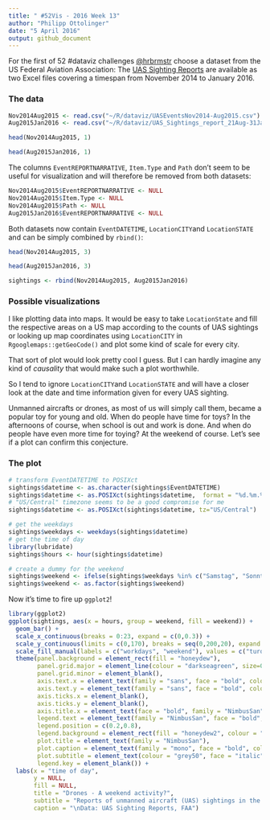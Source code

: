 ```yaml
---
title: " #52Vis - 2016 Week 13"
author: "Philipp Ottolinger"
date: "5 April 2016"
output: github_document
---
```


For the first of 52 #dataviz challenges [\@hrbrmstr](https://twitter.com/hrbrmstr) choose a dataset from the US Federal Aviation Association: The [UAS Sighting Reports](https://www.faa.gov/uas/law_enforcement/uas_sighting_reports/) are available as two Excel files covering a timespan from November 2014 to January 2016.

### The data

```r
Nov2014Aug2015 <- read.csv("~/R/dataviz/UASEventsNov2014-Aug2015.csv")
Aug2015Jan2016 <- read.csv("~/R/dataviz/UAS_Sightings_report_21Aug-31Jan.csv")
```

```r
head(Nov2014Aug2015, 1)
```

```r
head(Aug2015Jan2016, 1)
```

The columns `EventREPORTNARRATIVE`, `Item.Type` and `Path` don't seem to be useful for visualization and will therefore be removed from both datasets:


```r
Nov2014Aug2015$EventREPORTNARRATIVE <- NULL
Nov2014Aug2015$Item.Type <- NULL
Nov2014Aug2015$Path <- NULL
Aug2015Jan2016$EventREPORTNARRATIVE <- NULL
```

Both datasets now contain `EventDATETIME`, `LocationCITY`and `LocationSTATE` and can be simply combined by `rbind()`:


```r
head(Nov2014Aug2015, 3)
```

```r
head(Aug2015Jan2016, 3)
```

```r
sightings <- rbind(Nov2014Aug2015, Aug2015Jan2016)
```

### Possible visualizations

I like plotting data into maps. It would be easy to take `LocationState` and fill the respective areas on a US map according to the counts of UAS sightings or looking up map coordinates using `LocationCITY` in `Rgooglemaps::getGeoCode()` and plot some kind of scale for every city.

That sort of plot would look pretty cool I guess. But I can hardly imagine any kind of *causality* that would make such a plot worthwhile.

So I tend to ignore `LocationCITY`and `LocationSTATE` and will have a closer look at the date and time information given for every UAS sighting.

Unmanned aircrafts or drones, as most of us will simply call them, became a popular toy for young and old. When do people have time for toys? In the afternoons of course, when school is out and work is done. And when do people have even more time for toying? At the weekend of course. Let's see if a plot can confirm this conjecture.

### The plot


```r
# transform EventDATETIME to POSIXct
sightings$datetime <- as.character(sightings$EventDATETIME)
sightings$datetime <- as.POSIXct(sightings$datetime,  format = "%d.%m.%Y %H:%M")
# "US/Central" timezone seems to be a good compromise for me
sightings$datetime <- as.POSIXct(sightings$datetime, tz="US/Central")

# get the weekdays
sightings$weekdays <- weekdays(sightings$datetime)
# get the time of day
library(lubridate)
sightings$hours <- hour(sightings$datetime)

# create a dummy for the weekend
sightings$weekend <- ifelse(sightings$weekdays %in% c("Samstag", "Sonntag"), 1, 0) # That's German!
sightings$weekend <- as.factor(sightings$weekend)
```

Now it's time to fire up `ggplot2`!


```r
library(ggplot2)
ggplot(sightings, aes(x = hours, group = weekend, fill = weekend)) + 
  geom_bar() +
  scale_x_continuous(breaks = 0:23, expand = c(0,0.3)) + 
  scale_y_continuous(limits = c(0,170), breaks = seq(0,200,20), expand = c(0,0)) + 
  scale_fill_manual(labels = c("workdays", "weekend"), values = c("turquoise4", "turquoise")) +
  theme(panel.background = element_rect(fill = "honeydew"),
        panel.grid.major = element_line(colour = "darkseagreen", size=0.1),
        panel.grid.minor = element_blank(),
        axis.text.x = element_text(family = "sans", face = "bold", colour = "grey50"),
        axis.text.y = element_text(family = "sans", face = "bold", colour = "grey50"),
        axis.ticks.x = element_blank(),
        axis.ticks.y = element_blank(),
        axis.title.x = element_text(face = "bold", family = "NimbusSan", colour = "grey30", size=9),
        legend.text = element_text(family = "NimbusSan", face = "bold", colour = "grey50"),
        legend.position = c(0.2,0.8),
        legend.background = element_rect(fill = "honeydew2", colour = "grey30"),
        plot.title = element_text(family = "NimbusSan"),
        plot.caption = element_text(family = "mono", face = "bold", colour = "grey30"),
        plot.subtitle = element_text(colour = "grey50", face = "italic"),
        legend.key = element_blank()) +
  labs(x = "time of day", 
       y = NULL, 
       fill = NULL,
       title = "Drones - A weekend activity?",
       subtitle = "Reports of unmanned aircraft (UAS) sightings in the US by time of day.\nNovember 2014 - January 2016.\n#52Vis",
       caption = "\nData: UAS Sighting Reports, FAA")
```





